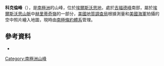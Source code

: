 {{Coord|79|39|S|84|39|W|source:GNIS|display=title}}

'''科克倫峰'''（{{lang-en|Cochran Peak}}），是[[南極洲|南極洲]]的山峰，位於[[埃爾斯沃思地|埃爾斯沃思地]]，處於[[吉福德峰|吉福德峰]]南部，屬於[[埃爾斯沃思山脈|埃爾斯沃思山脈]]中[[赫里蒂奇嶺|赫里蒂奇嶺]]的一部分，[[美國地質調查局|美國地質調查局]]根據測量和[[美國海軍|美國海軍]]拍攝的空中照片繪入地圖，現時由[[南極條約體系|南極條約體系]]管理。

==參考資料==
* {{usgs-gazetteer|id=2922}}

{{DEFAULTSORT:Cochran Peak}}
[[Category:南極洲山峰|Category:南極洲山峰]]


{{EllsworthLand-geo-stub}}